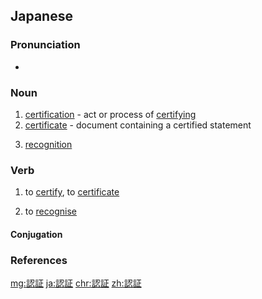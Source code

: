 {{also|认证}}
==Japanese==
{{ja-kanjitab|にん|しょう|yomi=o}}

===Pronunciation===
* {{ja-pron|にんしょう|y=o|acc=0|acc_ref=NHK}}

===Noun===
{{ja-noun|にんしょう|kyu=認證}}

# [[certification]] - act or process of [[certifying]]
# [[certificate]] - document containing a certified statement
# {{lb|ja|computing|sort=にんしょう}} [[recognition]]

===Verb===
{{ja-verb-suru|にんしょう|kyu=認證}}

# to [[certify]], to [[certificate]]
# {{lb|ja|computing|sort=にんしょうする}} to [[recognise]]

====Conjugation====
{{ja-suru|にんしょう}}

===References===
<references/>

[[mg:認証]]
[[ja:認証]]
[[chr:認証]]
[[zh:認証]]